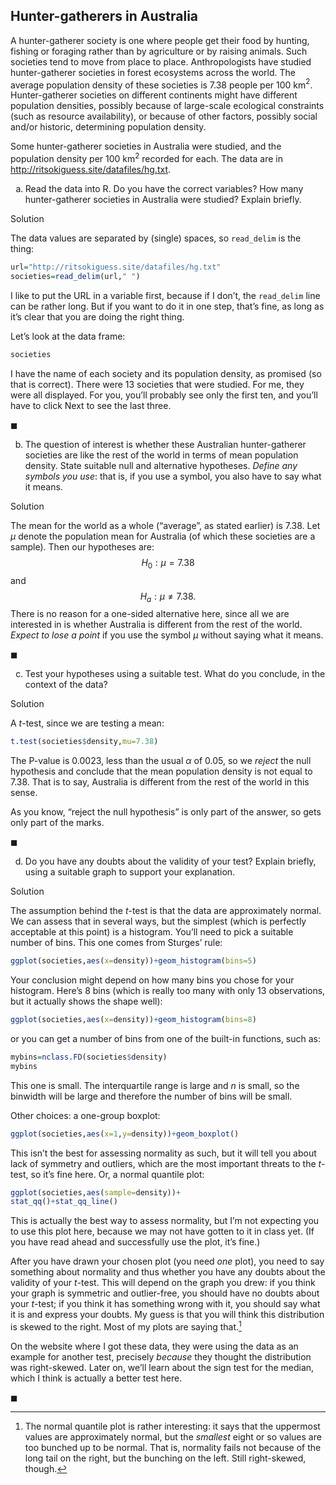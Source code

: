 ##  Hunter-gatherers in Australia


 A hunter-gatherer society is one where people get their food
by hunting, fishing or foraging rather than by agriculture or by
raising animals. Such societies tend to move from place to place.
Anthropologists have studied hunter-gatherer societies in forest
ecosystems across the world. The average population density of these
societies is 7.38 people per 100 km$^2$. Hunter-gatherer societies on
different continents might have different population densities,
possibly because of large-scale ecological constraints (such as
resource availability), or because of other factors, possibly social
and/or historic, determining population density.

Some hunter-gatherer societies in Australia were studied, and the
population density per 100 km$^2$ recorded for each. The data are in
[http://ritsokiguess.site/datafiles/hg.txt](http://ritsokiguess.site/datafiles/hg.txt). 



(a) Read the data into R. Do you have the correct variables?
How many hunter-gatherer societies in Australia were studied?
Explain briefly.


Solution


The data values are separated by (single) spaces, so `read_delim`
is the thing:

```r
url="http://ritsokiguess.site/datafiles/hg.txt"
societies=read_delim(url," ")
```     

I like to put the URL in a variable first, because if I don't, the
`read_delim` line can be rather long. But if you want to do it
in one step, that's fine, as long as it's clear that you are doing the
right thing.

Let's look at the data frame:

```r
societies
``` 

I have the name of each society and its population density, as
promised (so that is correct). There were 13 societies that were
studied. For me, they were all displayed. For you, you'll probably see only the first ten, and you'll have to click Next to see the last three.
    
$\blacksquare$

(b) The question of interest is whether these Australian
hunter-gatherer societies are like the rest of the world in terms of mean
population density. State suitable null and alternative
hypotheses. *Define any symbols you use*: that is, if you use a
symbol, you also have to say what it means. 


Solution


The mean for the world as a whole ("average", as stated earlier)
is 7.38. Let $\mu$ denote the population mean for Australia (of
which these societies are a sample). Then our hypotheses are:
$$ H_0: \mu=7.38$$
and
$$ H_a: \mu \ne 7.38.$$
There is no reason for a one-sided alternative here, since all we
are interested in is whether Australia is different from the rest
of the world.
*Expect to lose a point* if you use the symbol $\mu$ without
saying what it means.

$\blacksquare$

(c) Test your hypotheses using a suitable test. What do you
conclude, in the context of the data?


Solution


A $t$-test, since we are testing a mean:

```r
t.test(societies$density,mu=7.38)
```     

The P-value is 0.0023, less than the usual $\alpha$ of 0.05, so we
*reject* the null hypothesis and conclude that the mean
population density is not equal to 7.38. That is to say, Australia is
different from the rest of the world in this sense.

As you know, "reject the null hypothesis" is only part of the
answer, so gets only part of the marks.
    
$\blacksquare$

(d) Do you have any doubts about the validity of your test?
Explain briefly, using a suitable graph to support your
explanation. 


Solution


The assumption behind the $t$-test is that the data are
approximately normal. We can assess that in several ways, but the
simplest (which is perfectly acceptable at this point) is a
histogram. You'll need to pick a suitable number of bins. This one
comes from Sturges' rule:

```r
ggplot(societies,aes(x=density))+geom_histogram(bins=5)
```     

Your conclusion might depend on how many bins you chose for your
histogram. Here's 8 bins (which is really too many with only 13
observations, but it actually shows the shape well): 

```r
ggplot(societies,aes(x=density))+geom_histogram(bins=8)
``` 

or you can get a number of bins from one of the built-in functions,
such as:

```r
mybins=nclass.FD(societies$density)
mybins
``` 

This one is small. The interquartile range is large and $n$ is small,
so the binwidth will be large and therefore the number of bins will be
small. 

Other choices: a one-group boxplot:

```r
ggplot(societies,aes(x=1,y=density))+geom_boxplot()
``` 

This isn't the best for assessing normality as such, but it will tell
you about lack of symmetry and outliers, which are the most important
threats to the $t$-test, so it's fine here. Or, a normal quantile plot:

```r
ggplot(societies,aes(sample=density))+
stat_qq()+stat_qq_line()
``` 

This is actually the best way to assess normality, but I'm not
expecting you to use this plot here, because we may not have gotten to
it in class yet. (If you have read ahead and successfully use the
plot, it's fine.)

After you have drawn your chosen plot (you need *one* plot), you
need to say something about normality and thus whether you have any
doubts about the validity of your $t$-test. This will depend on the
graph you drew: if you think your graph is symmetric and outlier-free,
you should have no doubts about your $t$-test; if you think it has
something wrong with it, you should say what it is and express your
doubts. My guess is that you will think this distribution is skewed to
the right. Most of my plots are saying that.^[The normal  quantile plot is rather interesting: it says that the uppermost  values are approximately normal, but the *smallest* eight or so  values are too bunched up to be normal. That is, normality fails not  because of the long tail on the right, but the bunching on the  left. Still right-skewed, though.]

On the website where I got these data, they were using the data as
an example for another test, precisely *because* they thought the
distribution was right-skewed. Later on, we'll learn about the sign
test for the median, which I think is actually a better test here.
    
$\blacksquare$





